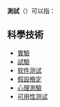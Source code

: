 {{nottest}}
{{不是|测验}}
'''測試'''（{{Lang-en|Test}}）可以指：

==科學技術==
*[[實驗|實驗]]
*[[試驗|試驗]]
*[[软件测试|软件测试]]
*[[假設檢定|假設檢定]]
*[[心理測驗|心理測驗]]
*[[可用性测试|可用性测试]]
{{disambig|cat=二字消歧義}}